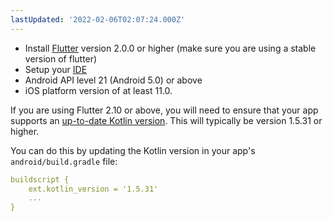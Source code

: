 ```yaml
---
lastUpdated: '2022-02-06T02:07:24.000Z'
---
```

- Install [Flutter](https://flutter.dev/docs/get-started/install) version 2.0.0 or higher (make sure you are using a stable version of flutter)
- Setup your [IDE](https://flutter.dev/docs/get-started/editor?tab=androidstudio)
- Android API level 21 (Android 5.0) or above
- iOS platform version of at least 11.0.

<Callout warning>

If you are using Flutter 2.10 or above, you will need to ensure that your app supports an [up-to-date Kotlin version](https://docs.flutter.dev/release/breaking-changes/kotlin-version).
This will typically be version 1.5.31 or higher.

You can do this by updating the Kotlin version in your app's `android/build.gradle` file:

```yaml
buildscript {
    ext.kotlin_version = '1.5.31'
    ...
}
```

</Callout>
